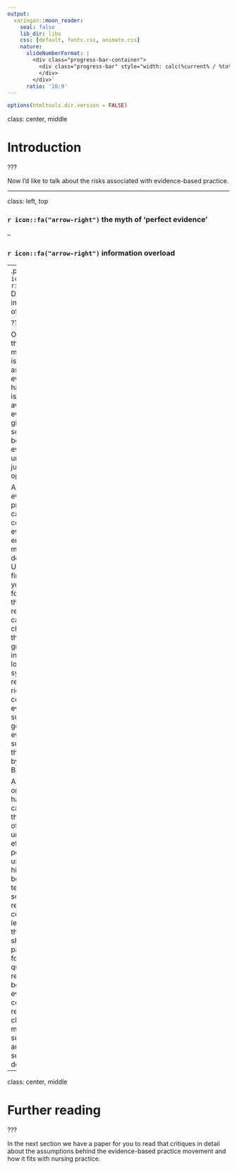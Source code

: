 ```yaml
---
output:
  xaringan::moon_reader:
    seal: false
    lib_dir: libs
    css: [default, fonts.css, animate.css]
    nature:
      slideNumberFormat: |
        <div class="progress-bar-container">
          <div class="progress-bar" style="width: calc(%current% / %total% * 100%);">
          </div>
        </div>`
      ratio: '16:9'
---
```


```r
options(htmltools.dir.version = FALSE)
```


class: center, middle

# Introduction

???

Now I'd like to talk about the risks associated with evidence-based practice. 

---

class: left, top


### `r icon::fa("arrow-right")` the myth of 'perfect evidence'

--

### `r icon::fa("arrow-right")` information overload

--
.pull-left[
### `r icon::fa("arrow-right")` Discounting important types of research
]

???

One important thing to keep in mind is that there is no such thing as perfect evidence. All we have to deal with is the best available evidence at any given time and sometimes the best available evidence may, unfortunately, just be expert opinion. 

A major risk with evidence-based practice is being careful to consider the evidence in its entirety before making a decision. Unfortunately, finding what you're looking for amongst the thousands of research papers can be really challenging.  For that reason, a great source of information is looking to systematic reviews, or rigorously conducted evidence summaries. One good source for evidence summaries are those produced by the Joanna Briggs Institute. 

And finally - once again we have to be careful about those hierarchies of evidence. An unfortunate side effect of the popularity of the use of evidence hierarchies has been the tendancy for some forms of research to be considered of less value than they probably should be. In particular some forms of qualitative research tend to be undervalued even though the context of the research or the clinical question may be very well suited to be answered by such research designs. 


---

class: center, middle

# Further reading

???

In the next section we have a paper for you to read that critiques in detail about the assumptions behind the evidence-based practice movement and how it fits with nursing practice.
